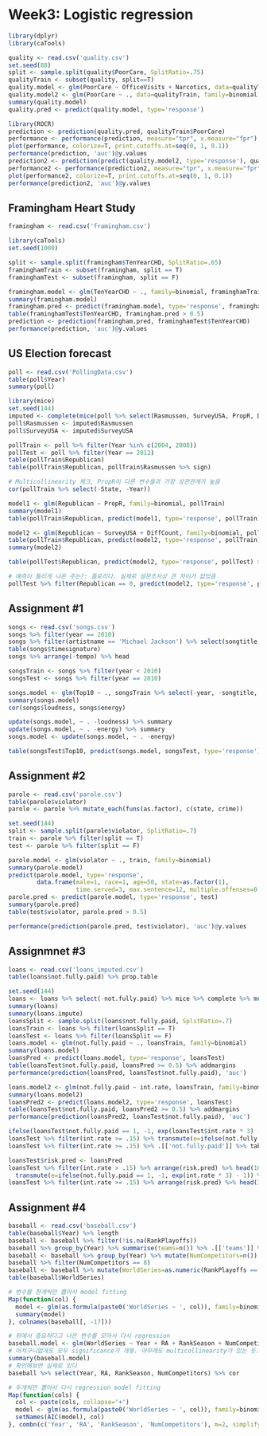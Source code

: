 # Week3: Logistic regression
```r
library(dplyr)
library(caTools)

quality <- read.csv('quality.csv')
set.seed(88)
split <- sample.split(quality$PoorCare, SplitRatio=.75)
qualityTrain <- subset(quality, split==T)
quality.model <- glm(PoorCare ~ OfficeVisits + Narcotics, data=qualityTrain, family=binomial)
quality.model2 <- glm(PoorCare ~ ., data=qualityTrain, family=binomial)
summary(quality.model)
quality.pred <- predict(quality.model, type='response')

library(ROCR)
prediction <- prediction(quality.pred, qualityTrain$PoorCare)
performance <- performance(prediction, measure="tpr", x.measure="fpr")
plot(performance, colorize=T, print.cutoffs.at=seq(0, 1, 0.1))
performance(prediction, 'auc')@y.values
prediction2 <- prediction(predict(quality.model2, type='response'), qualityTrain$PoorCare)
performance2 <- performance(prediction2, measure="tpr", x.measure="fpr")
plot(performance2, colorize=T, print.cutoffs.at=seq(0, 1, 0.1))
performance(prediction2, 'auc')@y.values
```

## Framingham Heart Study
```r
framingham <- read.csv('framingham.csv')

library(caTools)
set.seed(1000)

split <- sample.split(framingham$TenYearCHD, SplitRatio=.65)
framinghamTrain <- subset(framingham, split == T)
framinghamTest <- subset(framingham, split == F)

framingham.model <- glm(TenYearCHD ~ ., family=binomial, framinghamTrain)
summary(framingham.model)
framingham.pred <- predict(framingham.model, type='response', framinghamTest)
table(framinghamTest$TenYearCHD, framingham.pred > 0.5)
prediction <- prediction(framingham.pred, framinghamTest$TenYearCHD)
performance(prediction, 'auc')@y.values
```

## US Election forecast
```r
poll <- read.csv('PollingData.csv')
table(poll$Year)
summary(poll)

library(mice)
set.seed(144)
imputed <- complete(mice(poll %>% select(Rasmussen, SurveyUSA, PropR, DiffCount)))
poll$Rasmussen <- imputed$Rasmussen
poll$SurveyUSA <- imputed$SurveyUSA

pollTrain <- poll %>% filter(Year %in% c(2004, 2008))
pollTest <- poll %>% filter(Year == 2012)
table(pollTrain$Republican)
table(pollTrain$Republican, pollTrain$Rasmussen %>% sign)

# Multicollinearity 체크, PropR이 다른 변수들과 가장 상관관계가 높음
cor(pollTrain %>% select(-State, -Year))

model1 <- glm(Republican ~ PropR, family=binomial, pollTrain)
summary(model1)
table(pollTrain$Republican, predict(model1, type='response', pollTrain) > 0.5)

model2 <- glm(Republican ~ SurveyUSA + DiffCount, family=binomial, pollTrain)
table(pollTrain$Republican, predict(model2, type='response', pollTrain) > 0.5)
summary(model2)

table(pollTest$Republican, predict(model2, type='response', pollTest) > 0.5)

# 예측이 틀리게 나온 주는?: 플로리다. 실제로 설문조사상 큰 차이가 없었음
pollTest %>% filter(Republican == 0, predict(model2, type='response', pollTest) > 0.5)
```

## Assignment #1
```r
songs <- read.csv('songs.csv')
songs %>% filter(year == 2010)
songs %>% filter(artistname == 'Michael Jackson') %>% select(songtitle, Top10) %>% arrange(songtitle)
table(songs$timesignature)
songs %>% arrange(-tempo) %>% head

songsTrain <- songs %>% filter(year < 2010)
songsTest <- songs %>% filter(year == 2010)

songs.model <- glm(Top10 ~ ., songsTrain %>% select(-year, -songtitle, -artistname, -songID, -artistID), family=binomial)
summary(songs.model)
cor(songs$loudness, songs$energy)

update(songs.model, ~ . -loudness) %>% summary
update(songs.model, ~ . -energy) %>% summary
songs.model <- update(songs.model, ~ . -energy)

table(songsTest$Top10, predict(songs.model, songsTest, type='response') > 0.45)
```

## Assignment #2
```r
parole <- read.csv('parole.csv')
table(parole$violator)
parole <- parole %>% mutate_each(funs(as.factor), c(state, crime))

set.seed(144)
split <- sample.split(parole$violator, SplitRatio=.7)
train <- parole %>% filter(split == T)
test <- parole %>% filter(split == F)

parole.model <- glm(violator ~ ., train, family=binomial)
summary(parole.model)
predict(parole.model, type='response', 
        data.frame(male=1, race=1, age=50, state=as.factor(1), 
                   time.served=3, max.sentence=12, multiple.offenses=0, crime=as.factor(2)))
parole.pred <- predict(parole.model, type='response', test)
summary(parole.pred)
table(test$violator, parole.pred > 0.5)

performance(prediction(parole.pred, test$violator), 'auc')@y.values
```

## Assignmnet #3
```r
loans <- read.csv('loans_imputed.csv')
table(loans$not.fully.paid) %>% prop.table

set.seed(144)
loans <- loans %>% select(-not.fully.paid) %>% mice %>% complete %>% mutate(not.fully.paid=loans$not.fully.paid)
summary(loans)
summary(loans.impute)
loansSplit <- sample.split(loans$not.fully.paid, SplitRatio=.7)
loansTrain <- loans %>% filter(loansSplit == T)
loansTest <- loans %>% filter(loansSplit == F)
loans.model <- glm(not.fully.paid ~ ., loansTrain, family=binomial)
summary(loans.model)
loansPred <- predict(loans.model, type='response', loansTest)
table(loansTest$not.fully.paid, loansPred >= 0.5) %>% addmargins
performance(prediction(loansPred, loansTest$not.fully.paid), 'auc')

loans.model2 <- glm(not.fully.paid ~ int.rate, loansTrain, family=binomial)
summary(loans.model2)
loansPred2 <- predict(loans.model2, type='response', loansTest)
table(loansTest$not.fully.paid, loansPred2 >= 0.5) %>% addmargins
performance(prediction(loansPred2, loansTest$not.fully.paid), 'auc')

ifelse(loansTest$not.fully.paid == 1, -1, exp(loansTest$int.rate * 3) - 1) %>% summary
loansTest %>% filter(int.rate >= .15) %>% transmute(e=ifelse(not.fully.paid == 1, -1, exp(int.rate * 3) - 1)) %>% summary
loansTest %>% filter(int.rate >= .15) %>% .[['not.fully.paid']] %>% table %>% prop.table

loansTest$risk.pred <- loansPred
loansTest %>% filter(int.rate > .15) %>% arrange(risk.pred) %>% head(100) %>% 
  transmute(e=ifelse(not.fully.paid == 1, -1, exp(int.rate * 3) - 1)) %>% summary
loansTest %>% filter(int.rate >= .15) %>% arrange(risk.pred) %>% head(100) %>% .[['not.fully.paid']] %>% table
```

## Assignment #4
```r
baseball <- read.csv('baseball.csv')
table(baseball$Year) %>% length
baseball <- baseball %>% filter(!is.na(RankPlayoffs))
baseball %>% group_by(Year) %>% summarise(teams=n()) %>% .[['teams']] %>% table
baseball <- baseball %>% group_by(Year) %>% mutate(NumCompetitors=n()) %>% ungroup
baseball %>% filter(NumCompetitors == 8)
baseball <- baseball %>% mutate(WorldSeries=as.numeric(RankPlayoffs == 1))
table(baseball$WorldSeries)

# 변수를 한개씩만 뽑아서 model fitting
Map(function(col) {
  model <- glm(as.formula(paste0('WorldSeries ~ ', col)), family=binomial, baseball)
  summary(model)
}, colnames(baseball[, -17]))

# 위에서 중요하다고 나온 변수를 모아서 다시 regression
baseball.model <- glm(WorldSeries ~ Year + RA + RankSeason + NumCompetitors, family=binomial, baseball)
# 어처구니없게도 모두 significance가 개똥. 아무래도 multicollinearity가 있는 듯.
summary(baseball.model)
# 확인해보면 실제로 있다
baseball %>% select(Year, RA, RankSeason, NumCompetitors) %>% cor

# 두개씩만 뽑아서 다시 regression model fitting
Map(function(cols) {
  col <- paste(cols, collapse='+')
  model <- glm(as.formula(paste0('WorldSeries ~ ', col)), family=binomial, baseball)
  setNames(AIC(model), col)
}, combn(c('Year', 'RA', 'RankSeason', 'NumCompetitors'), m=2, simplify=F))
```
